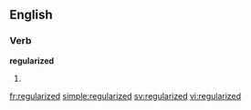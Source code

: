==English==

===Verb===
'''regularized'''

# {{past of|regularize}}

[[fr:regularized]]
[[simple:regularized]]
[[sv:regularized]]
[[vi:regularized]]